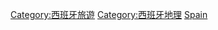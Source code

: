 {{Commons category|Visitor attractions in Spain}}

[[Category:西班牙旅遊|Category:西班牙旅遊]]
[[Category:西班牙地理|Category:西班牙地理]]
[[Category:歐洲各國旅遊景點|Spain]]